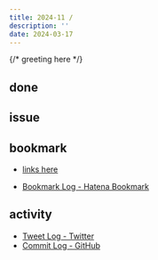 ```yaml
---
title: 2024-11 / 
description: ''
date: 2024-03-17
---
```


{/* greeting here */}

## done

### 

## issue

### 

## bookmark

- [links here]()


- [Bookmark Log - Hatena Bookmark](https://b.hatena.ne.jp/Ryo_K/bookmark)

## activity

<Tweet tweetLink="" />
<Instagram instagramId="" />
<YouTube youTubeId="" />

- [Tweet Log - Twitter](https://twitter.com/search?q=(from%3Alegnoh)%20until%3A2024-03-17%20since%3A2024-03-11%20-filter%3Areplies&src=typed_query)
- [Commit Log - GitHub](https://github.com/legnoh?tab=overview&from=2024-03-11&to=2024-03-17)
